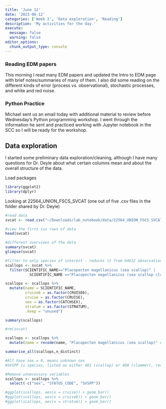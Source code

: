 ```yaml
---
title: 'June 12'
date: '2023-06-12'
categories: ['Week 2', 'Data exploration', 'Reading']
description: 'My activities for the day.'
execute: 
  message: false
  warning: false
editor_options: 
  chunk_output_type: console
---
```


### Reading EDM papers
This morning I read many EDM papers and updated the Intro to EDM page with brief notes/summaries of many of them. I also did some reading on the different kinds of error (process vs. observational), stochastic processes, and white and red noise.

### Python Practice
Michael sent us an email today with additional material to review before Wednesday's Python programming workshop. I went through the information he sent and practiced working with Jupyter notebook in the SCC so I will be ready for the workshop.

## Data exploration

I started some preliminary data exploration/cleaning, although I have many questions for Dr. Deyle about what certain columns mean and about the overall structure of the data.

Load packages
```r
library(ggplot2)
library(dplyr)

```

Looking at 22564_UNION_FSCS_SVCAT (one out of five .csv files in the folder shared by Dr. Deyle)
```r
#read data
svcat <- read.csv("~/Downloads/lab_notebook/data/22564_UNION_FSCS_SVCAT.csv")

#view the first six rows of data
head(svcat)

#different overviews of the data
summary(svcat)
glimpse(svcat)
```

```r
#filter to only species of interest - reduces it from 94632 observations to 21425
scallops <- svcat %>% 
  filter(SCIENTIFIC_NAME=="Placopecten magellanicus (sea scallop)" | 
           SCIENTIFIC_NAME =="Placopecten magellanicus (sea scallop clapper)")

scallops <- scallops %>% 
  mutate(name = SCIENTIFIC_NAME,
         cruise6 = as.factor(CRUISE6),
         cruise = as.factor(CRUISE),
         sex = as.factor(CATCHSEX),
         stratum = as.factor(STRATUM),
         .keep = "unused")

summary(scallops)
```

```r
#rm(svcat)
```

```r
scallops <- scallops %>% 
  mutate(name = recode(name, "Placopecten magellanicus (sea scallop)" = "scallop", "Placopecten magellanicus (sea scallop clapper)" = "clapper"))

summarise_all(scallops,n_distinct)

#All have sex = 0, means unknown sex
#SVSPP is species, listed as either 401 (scallop) or 400 (clammer), redundant info to species

#Remove unnecessary variables
scallops <- scallops %>% 
  select(-c("sex", "STATUS_CODE", "SVSPP"))

#ggplot(scallops, aes(x = cruise)) + geom_bar()
#ggplot(scallops, aes(x = cruise6)) + geom_bar()
#ggplot(scallops, aes(x = stratum)) + geom_bar()
  
```

